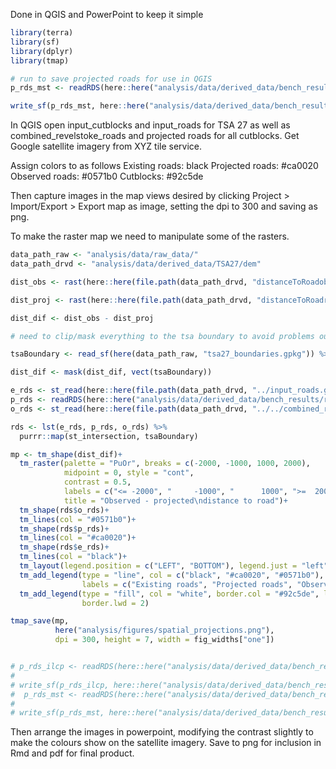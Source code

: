 Done in QGIS and PowerPoint to keep it simple

```r
library(terra)
library(sf)
library(dplyr)
library(tmap)

# run to save projected roads for use in QGIS
p_rds_mst <- readRDS(here::here("analysis/data/derived_data/bench_results/result_mst_regular_1e-05_10_revelstoke.rds"))

write_sf(p_rds_mst, here::here("analysis/data/derived_data/bench_results/mst_regular_1e-05_10_revelstoke.gpkg"))
```


In QGIS open input_cutblocks and input_roads for TSA 27 as well as combined_revelstoke_roads and projected roads for all cutblocks.  Get Google satellite imagery from XYZ tile service. 

Assign colors to as follows
Existing roads: black
Projected roads: #ca0020
Observed roads: #0571b0
Cutblocks: #92c5de
               
Then capture images in the map views desired by clicking Project > Import/Export > Export map as image,
setting the dpi to 300 and saving as png. 

To make the raster map we need to manipulate some of the rasters.

```r
data_path_raw <- "analysis/data/raw_data/"
data_path_drvd <- "analysis/data/derived_data/TSA27/dem"

dist_obs <- rast(here::here(file.path(data_path_drvd, "distanceToRoadobserved_NA_NA.tif")))

dist_proj <- rast(here::here(file.path(data_path_drvd, "distanceToRoadregular_1e-05_mst.tif")))

dist_dif <- dist_obs - dist_proj

# need to clip/mask everything to the tsa boundary to avoid problems outside tsa

tsaBoundary <- read_sf(here(data_path_raw, "tsa27_boundaries.gpkg")) %>% st_union()

dist_dif <- mask(dist_dif, vect(tsaBoundary))

e_rds <- st_read(here::here(file.path(data_path_drvd, "../input_roads.gpkg")))
p_rds <- readRDS(here::here("analysis/data/derived_data/bench_results/result_mst_regular_1e-05_10_revelstoke.rds"))
o_rds <- st_read(here::here(file.path(data_path_drvd, "../../combined_revelstoke_roads.gpkg")))

rds <- lst(e_rds, p_rds, o_rds) %>% 
  purrr::map(st_intersection, tsaBoundary)

mp <- tm_shape(dist_dif)+
  tm_raster(palette = "PuOr", breaks = c(-2000, -1000, 1000, 2000), 
            midpoint = 0, style = "cont", 
            contrast = 0.5,
            labels = c("<= -2000", "     -1000", "      1000", ">=  2000"),
            title = "Observed - projected\ndistance to road")+
  tm_shape(rds$o_rds)+
  tm_lines(col = "#0571b0")+
  tm_shape(rds$p_rds)+
  tm_lines(col = "#ca0020")+
  tm_shape(rds$e_rds)+
  tm_lines(col = "black")+
  tm_layout(legend.position = c("LEFT", "BOTTOM"), legend.just = "left", frame = FALSE)+
  tm_add_legend(type = "line", col = c("black", "#ca0020", "#0571b0"), lwd = 2,
                labels = c("Existing roads", "Projected roads", "Observed roads"))+
  tm_add_legend(type = "fill", col = "white", border.col = "#92c5de", labels = "Cutblocks",
                border.lwd = 2)

tmap_save(mp,
          here("analysis/figures/spatial_projections.png"),
          dpi = 300, height = 7, width = fig_widths["one"])


# p_rds_ilcp <- readRDS(here::here("analysis/data/derived_data/bench_results/result_ilcp_regular_1e-05_10_revelstoke_real.rds"))
# 
# write_sf(p_rds_ilcp, here::here("analysis/data/derived_data/bench_results/ilcp_regular_1e-05_10_revelstoke_real.gpkg"))
#  p_rds_mst <- readRDS(here::here("analysis/data/derived_data/bench_results/result_mst_regular_1e-05_10_revelstoke_real.rds"))
# 
# write_sf(p_rds_mst, here::here("analysis/data/derived_data/bench_results/mst_regular_1e-05_10_revelstoke_real.gpkg"))
```

Then arrange the images in powerpoint, modifying the contrast slightly to make the colours show on the satellite imagery. Save to png for inclusion in Rmd and pdf for final product. 
